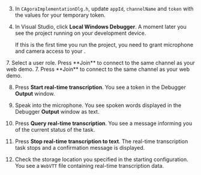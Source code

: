 <PlatformWrapper platform="windows">

3.  In  `CAgoraImplementationDlg.h`, update `appId`, `channelName` and `token` with the values for your temporary token.

1.  In Visual Studio, click **Local Windows Debugger**. A moment later you see the project running on your development device.

    If this is the first time you run the project, you need to grant microphone and camera access to your <Vpl k="CLIENT"/>.

<ProductWrapper product="interactive-live-streaming">
7. Select a user role. Press **Join** to connect to the same channel as your web demo.
</ProductWrapper>

<ProductWrapper notAllowed="interactive-live-streaming">
7. Press **Join** to connect to the same channel as your web demo.
</ProductWrapper>

8. Press **Start real-time transcription**. You see a token in the Debugger **Output** window.

9. Speak into the microphone. You see spoken words displayed in the Debugger **Output** window as text.

10. Press **Query real-time transcription**. You see a message informing you of the current status of the task.

11. Press **Stop real-time transcription to text**. The real-time transcription task stops and a confirmation message is displayed.

12. Check the storage location you specified in the starting configuration. You see a `WebVTT` file containing real-time transcription data.

</PlatformWrapper>
